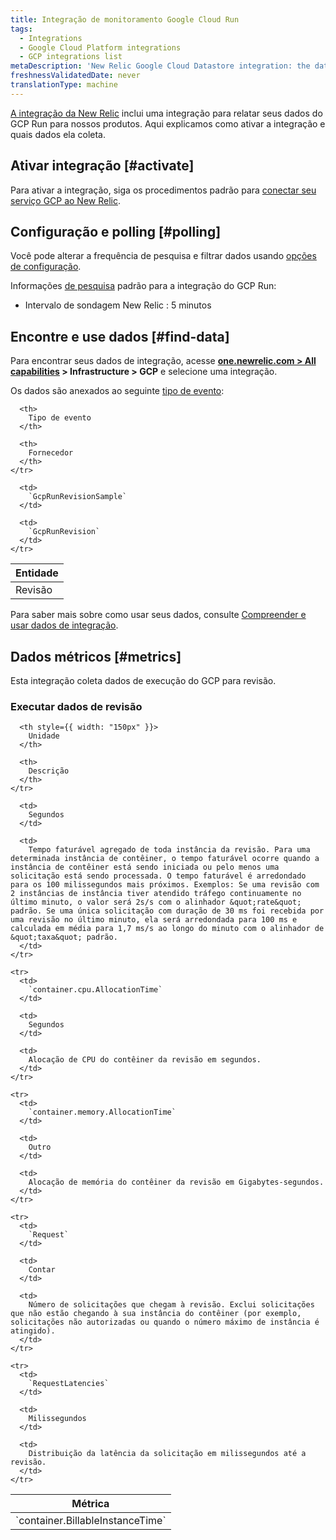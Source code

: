 ```yaml
---
title: Integração de monitoramento Google Cloud Run
tags:
  - Integrations
  - Google Cloud Platform integrations
  - GCP integrations list
metaDescription: 'New Relic Google Cloud Datastore integration: the data it reports and how to enable it.'
freshnessValidatedDate: never
translationType: machine
---
```


[A integração da New Relic](/docs/infrastructure/introduction-infra-monitoring) inclui uma integração para relatar seus dados do GCP Run para nossos produtos. Aqui explicamos como ativar a integração e quais dados ela coleta.

## Ativar integração [#activate]

Para ativar a integração, siga os procedimentos padrão para [conectar seu serviço GCP ao New Relic](/docs/connect-google-cloud-platform-services-infrastructure).

## Configuração e polling [#polling]

Você pode alterar a frequência de pesquisa e filtrar dados usando [opções de configuração](/docs/integrations/new-relic-integrations/getting-started/configure-polling-frequency-data-collection-cloud-integrations).

Informações [de pesquisa](/docs/integrations/google-cloud-platform-integrations/getting-started/polling-intervals-gcp-integrations) padrão para a integração do GCP Run:

* Intervalo de sondagem New Relic : 5 minutos

## Encontre e use dados [#find-data]

Para encontrar seus dados de integração, acesse <DNT>**[one.newrelic.com &gt; All capabilities](https://one.newrelic.com/all-capabilities) &gt; Infrastructure &gt; GCP**</DNT> e selecione uma integração.

Os dados são anexados ao seguinte [tipo de evento](/docs/data-apis/understand-data/new-relic-data-types/#event-data):

<table>
  <thead>
    <tr>
      <th>
        Entidade
      </th>

      <th>
        Tipo de evento
      </th>

      <th>
        Fornecedor
      </th>
    </tr>
  </thead>

  <tbody>
    <tr>
      <td>
        Revisão
      </td>

      <td>
        `GcpRunRevisionSample`
      </td>

      <td>
        `GcpRunRevision`
      </td>
    </tr>
  </tbody>
</table>

Para saber mais sobre como usar seus dados, consulte [Compreender e usar dados de integração](/docs/infrastructure/integrations/find-use-infrastructure-integration-data).

## Dados métricos [#metrics]

Esta integração coleta dados de execução do GCP para revisão.

### Executar dados de revisão

<table>
  <thead>
    <tr>
      <th style={{ width: "275px" }}>
        Métrica
      </th>

      <th style={{ width: "150px" }}>
        Unidade
      </th>

      <th>
        Descrição
      </th>
    </tr>
  </thead>

  <tbody>
    <tr>
      <td>
        `container.BillableInstanceTime`
      </td>

      <td>
        Segundos
      </td>

      <td>
        Tempo faturável agregado de toda instância da revisão. Para uma determinada instância de contêiner, o tempo faturável ocorre quando a instância de contêiner está sendo iniciada ou pelo menos uma solicitação está sendo processada. O tempo faturável é arredondado para os 100 milissegundos mais próximos. Exemplos: Se uma revisão com 2 instâncias de instância tiver atendido tráfego continuamente no último minuto, o valor será 2s/s com o alinhador &quot;rate&quot; padrão. Se uma única solicitação com duração de 30 ms foi recebida por uma revisão no último minuto, ela será arredondada para 100 ms e calculada em média para 1,7 ms/s ao longo do minuto com o alinhador de &quot;taxa&quot; padrão.
      </td>
    </tr>

    <tr>
      <td>
        `container.cpu.AllocationTime`
      </td>

      <td>
        Segundos
      </td>

      <td>
        Alocação de CPU do contêiner da revisão em segundos.
      </td>
    </tr>

    <tr>
      <td>
        `container.memory.AllocationTime`
      </td>

      <td>
        Outro
      </td>

      <td>
        Alocação de memória do contêiner da revisão em Gigabytes-segundos.
      </td>
    </tr>

    <tr>
      <td>
        `Request`
      </td>

      <td>
        Contar
      </td>

      <td>
        Número de solicitações que chegam à revisão. Exclui solicitações que não estão chegando à sua instância do contêiner (por exemplo, solicitações não autorizadas ou quando o número máximo de instância é atingido).
      </td>
    </tr>

    <tr>
      <td>
        `RequestLatencies`
      </td>

      <td>
        Milissegundos
      </td>

      <td>
        Distribuição da latência da solicitação em milissegundos até a revisão.
      </td>
    </tr>
  </tbody>
</table>